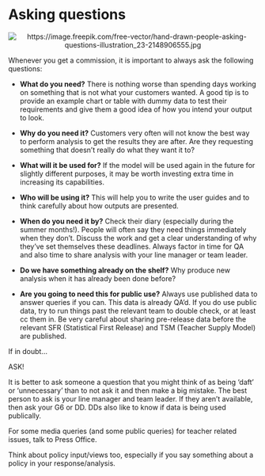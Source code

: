 # Asking questions

<center>

![](pictures\questions_pic.jpg "https://image.freepik.com/free-vector/hand-drawn-people-asking-questions-illustration_23-2148906555.jpg")

</center>

Whenever you get a commission, it is important to always ask the following questions:

* **What do you need?** There is nothing worse than spending days working on something that is not what your customers wanted. A good tip is to provide an example chart or table with dummy data to test their requirements and give them a good idea of how you intend your output to look.

* **Why do you need it?** Customers very often will not know the best way to perform analysis to get the results they are after. Are they requesting something that doesn't really do what they want it to?

* **What will it be used for?** If the model will be used again in the future for slightly different purposes, it may be worth investing extra time in increasing its capabilities.

* **Who will be using it?** This will help you to write the user guides and to think carefully about how outputs are presented.

* **When do you need it by?** Check their diary (especially during the summer months!). People will often say they need things immediately when they don't. Discuss the work and get a clear understanding of why they've set themselves these deadlines. Always factor in time for QA and also time to share analysis with your line manager or team leader.

* **Do we have something already on the shelf?** Why produce new analysis when it has already been done before?

* **Are you going to need this for public use?** Always use published data to answer queries if you can. This data is already QA'd. If you do use public data, try to run things past the relevant team to double check, or at least cc them in. Be very careful about sharing pre-release data before the relevant SFR (Statistical First Release) and TSM (Teacher Supply Model) are published.

If in doubt...

ASK!

It is better to ask someone a question that you might think of as being 'daft' or 'unnecessary' than to not ask it and then make a big mistake. The best person to ask is your line manager and team leader. If they aren't available, then ask your G6 or DD. DDs also like to know if data is being used publically.

For some media queries (and some public queries) for teacher related issues, talk to Press Office.

Think about policy input/views too, especially if you say something about a policy in your response/analysis.